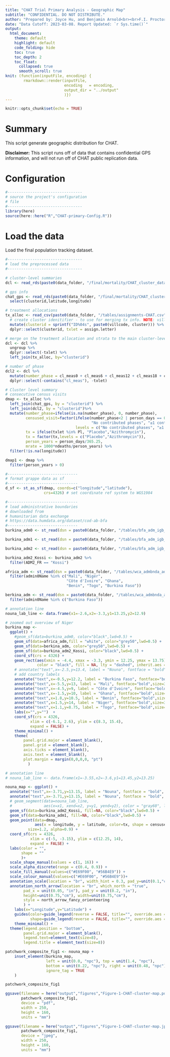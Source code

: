 ```yaml
---
title: "CHAT Trial Primary Analysis - Geographic Map"
subtitle: "CONFIDENTIAL. DO NOT DISTRIBUTE."
author: "Prepared by: Joyce Hu, and Benjamin Arnold<br><br>F.I. Proctor Foundation, University of California, San Francisco"
date: "Data Cutoff: 2023-03-08. Report Updated: `r Sys.time()`"
output: 
  html_document:
    theme: default
    highlight: default
    code_folding: hide
    toc: true
    toc_depth: 2
    toc_float:
      collapsed: true
      smooth_scroll: true
knit: (function(inputFile, encoding) {
        rmarkdown::render(inputFile, 
                          encoding   = encoding, 
                          output_dir = "../output"
                          )})
---
```


```r
knitr::opts_chunk$set(echo = TRUE)
```

# Summary

This script generate geographic distribution for CHAT.

**Disclaimer:** This script runs off of data that contains confidential GPS information, and will not run off of CHAT public replication data.

# Configuration

```r
#---------------------------------
# source the project's configuration
# file
#---------------------------------
library(here)
source(here::here("R","CHAT-primary-Config.R"))
```

# Load the data

Load the final population tracking dataset. 

```r
#---------------------------------
# load the preprocessed data
#---------------------------------

# cluster-level summaries
dcl <- read_rds(paste0(data_folder, "/final/mortality/CHAT_cluster_dataset.rds"))

# gps info
chat_gps <- read_rds(paste0(data_folder, "/final/mortality/CHAT_clusterGPS_dataset.rds")) %>%
  select(clusterid,latitude,longitude)

# treatment allocations
tx_alloc <- read_csv(paste0(data_folder, "/tables/assignments-CHAT.csv")) %>%
  # create cluster idenitifier - to use for merging tx info. NOTE: villcode <-> village
  mutate(clusterid = sprintf("ID%04s", paste0(villcode, cluster))) %>%
  dplyr::select(clusterid, txlet = assign.letter)

# merge on the treatment allocation and strata to the main cluster-level summaries
dcl <- dcl %>%
  ungroup %>%
  dplyr::select(-txlet) %>%
  left_join(tx_alloc, by="clusterid")
```

```r
# number of phase
dcl2 <- dcl %>%
  mutate(number_phase = cl_meas0 + cl_meas6 + cl_meas12 + cl_meas18 + cl_meas24 + cl_meas30 + cl_meas36) %>%
  dplyr::select(-contains("cl_meas"), -txlet) 

# Cluster level summary
# consecutive census visits 
dmap <- tx_alloc %>%
  left_join(chat_gps, by = "clusterid") %>%
  left_join(dcl2, by = "clusterid")%>%
  mutate(number_phase=ifelse(is.na(number_phase), 0, number_phase),
         censused_visit=factor(ifelse(number_phase<2 | person_days == 0, 
                                      "No contributed phases", "≥1 contributed phases"),
                               levels = c("No contributed phases", "≥1 contributed phases")),
         tx = ifelse(txlet %in% Pl, "Placebo","Azithromycin"),
         tx = factor(tx,levels = c("Placebo","Azithromycin")),
         person_years = person_days/365.25,
         mrate = 1000*ndeaths/person_years) %>%
  filter(!is.na(longitude))

dmap1 <- dmap %>%
  filter(person_years > 0)
```

```r
#-------------------------------
# format grappe data as sf
#-------------------------------
d_sf <- st_as_sf(dmap, coords=c("longitude","latitude"), 
                 crs=4326) # set coordinate ref system to WGS1984

#-------------------------------
# load administrative boundaries
# downloaded from 
# humanitarian data exchange
# https://data.humdata.org/dataset/cod-ab-bfa
#-------------------------------
burkina_adm0 <- st_read(dsn = paste0(data_folder, "/tables/bfa_adm_igb_20200323_shp/bfa_admbnda_adm0_igb_20200323.shp"))

burkina_adm1 <- st_read(dsn = paste0(data_folder, "/tables/bfa_adm_igb_20200323_shp/bfa_admbnda_adm1_igb_20200323.shp"))

burkina_adm2 <- st_read(dsn = paste0(data_folder, "/tables/bfa_adm_igb_20200323_shp/bfa_admbnda_adm2_igb_20200323.shp"))

burkina_adm2_Kossi <- burkina_adm2 %>%
  filter(ADM2_FR == "Kossi")

africa_adm <- st_read(dsn = paste0(data_folder, "/tables/wca_admbnda_adm0_ocha_29062021/wca_admbnda_adm0_ocha_29062021.shp")) %>%
  filter(admin0Name %in% c("Mali", "Niger", 
                           "Côte d'Ivoire", "Ghana", 
                           "Benin", "Togo", "Burkina Faso"))

berkina_adm <- st_read(dsn = paste0(data_folder, "/tables/wca_admbnda_adm0_ocha_29062021/wca_admbnda_adm0_ocha_29062021.shp")) %>%
  filter(admin0Name %in% c("Burkina Faso"))
```

```r
# annotation line
nouna_lab_line <- data.frame(x1=-2.6,x2=-3.3,y1=13.25,y2=12.9)

# zoomed out overview of Niger
burkina_map <- 
  ggplot() +
    #geom_sf(data=burkina_adm0, color="black",lwd=0.5) +
    geom_sf(data=africa_adm,fill = "white", color="grey50",lwd=0.5) +
    geom_sf(data=berkina_adm, color="grey50",lwd=0.5) +
    geom_sf(data=burkina_adm2_Kossi, color="black",lwd=0.5) +
    coord_sf(crs = 4326) +
    geom_rect(aes(xmin = -4.4, xmax = -3.3, ymin = 12.25, ymax = 13.75), 
              color = "black", fill = NA, lty = "dashed", inherit.aes = FALSE) +
    # annotate("text",x=-2.5,y=13.4, label = "Nouna", fontface = "bold", color = "gray30", size=5) + 
    # add country labels
    annotate("text",x=-0.5,y=12.2, label = "Burkina Faso", fontface="bold",size=5) +
    annotate("text",x=-5.5,y=13, label = "Mali", fontface="bold",size=3, color = "grey40") +
    annotate("text",x=-4.5,y=9, label = "Côte d'Ivoire", fontface="bold",size=3, color = "grey40") +
    annotate("text",x=-1.5,y=10, label = "Ghana", fontface="bold",size=3, color = "grey40") +
    annotate("text",x=1.8,y=10.5, label = "Benin", fontface="bold",size=3, color = "grey40") +
    annotate("text",x=1.5,y=14, label = "Niger", fontface="bold",size=3, color = "grey40") +
    annotate("text",x=1.1,y=8.75, label = "Togo", fontface="bold",size=2.8, color = "grey40") +
    labs(x="",y="")  +
    coord_sf(crs = 4326,
           xlim = c(-6.1, 2.6), ylim = c(8.3, 15.4),
           expand = FALSE) +
    theme_minimal() +
    theme(
        panel.grid.major = element_blank(),
        panel.grid = element_blank(),
        axis.ticks = element_blank(),
        axis.text = element_blank(),
        plot.margin = margin(0,0,0,0, "pt")
          )
```



```r
# annotation line
# nouna_lab_line <- data.frame(x1=-3.55,x2=-3.6,y1=13.45,y2=13.25)

nouna_map <- ggplot() +
  annotate("text",x=-3.71,y=13.15, label = "Nouna", fontface = "bold", color = "gray80", size=5.5) + 
  annotate("text",x=-3.71,y=13.15, label = "Nouna", fontface = "bold", color = "gray80", size=5.5) + 
  # geom_segment(data=nouna_lab_line, 
  #              aes(x=x1, xend=x2, y=y1, yend=y2), color = "gray60", lwd=0.8, arrow=arrow(angle=30,length=unit(2,"mm"),ends="last",type="open")) +
  geom_sf(data=burkina_adm2_Kossi, fill=NA, color="black",lwd=0.5) +
  geom_sf(data=burkina_adm1, fill=NA, color="black",lwd=0.5) +
  geom_point(data=dmap,
             aes(x = longitude, y = latitude, color=tx, shape = censused_visit),
          size=1.2, alpha=0.9) +
  coord_sf(crs = 4326,
           xlim = c(-5, -3.15), ylim = c(12.25, 14),
           expand = FALSE) +
  labs(color = "",
       shape = ""
       )+
  scale_shape_manual(values = c(1, 16)) +
  scale_alpha_discrete(range = c(0.4, 0.9)) + 
  scale_fill_manual(values=c("#E69F00", "#56B4E9")) + 
  scale_colour_manual(values=c("#E69F00", "#56B4E9"))+
  annotation_scale(location = "br", width_hint = 0.3, pad_y=unit(0.1,"cm")) +
  annotation_north_arrow(location = "br", which_north = "true", 
        pad_x = unit(0.05, "in"), pad_y = unit(0.2, "in"),
        height=unit(0.75,"cm"), width=unit(0.75,"cm"),
        style = north_arrow_fancy_orienteering
        ) +
    labs(x="Longitude",y="Latitude") +
    guides(color=guide_legend(reverse = FALSE, title="", override.aes = list(size=4)),
           shape=guide_legend(reverse = FALSE, title="", override.aes = list(size=4)))  +
    theme_minimal() +
  theme(legend.position = "bottom",
        panel.grid.major = element_blank(),
        legend.text=element_text(size=8),
        legend.title = element_text(size=8))
```

```r
patchwork_composite_fig1 <- nouna_map + 
    inset_element(burkina_map,
                  left = unit(0.0, "npc"), top = unit(1.4, "npc"),
                  bottom = unit(0.22, "npc"), right = unit(0.48, "npc"),
                  ignore_tag = TRUE
    )
```

```r
patchwork_composite_fig1
```


```r
ggsave(filename = here("output","figures","Figure-1-CHAT-cluster-map.pdf"), 
       patchwork_composite_fig1,
       device = "pdf", 
       width = 250,
       height = 160,
       units = "mm")

ggsave(filename = here("output","figures","Figure-1-CHAT-cluster-map.jpg"), 
       patchwork_composite_fig1,
       device = "jpeg", 
       width = 250,
       height = 160,
       units = "mm")
```

